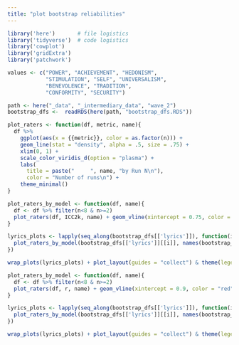 ```yaml
---
title: "plot bootstrap reliabilities"
---
```



```r
library('here')       # file logistics
library('tidyverse')  # code logistics
library('cowplot')
library('gridExtra')
library('patchwork')

values <- c("POWER", "ACHIEVEMENT", "HEDONISM",  
            "STIMULATION", "SELF", "UNIVERSALISM", 
            "BENEVOLENCE", "TRADITION",  
            "CONFORMITY", "SECURITY")

path <- here("_data", "_intermediary_data", "wave_2")
bootstrap_dfs <-  readRDS(here(path, "bootstrap_dfs.RDS"))
```

```r
plot_raters <- function(df, metric, name){
  df %>%
    ggplot(aes(x = {{metric}}, color = as.factor(n))) +
    geom_line(stat = "density", alpha = .5, size = .75) +
    xlim(0, 1) +
    scale_color_viridis_d(option = "plasma") +
    labs(
      title = paste("     ", name, "by Run N\n"), 
      color = "Number of runs\n") +
    theme_minimal()
}
```

```r
plot_raters_by_model <- function(df, name){
  df <- df %>% filter(n<8 & n>=2)
  plot_raters(df, ICC2k, name) + geom_vline(xintercept = 0.75, color = "red", size = .4 )
}
```


```r
lyrics_plots <- lapply(seq_along(bootstrap_dfs[['lyrics']]), function(i){
  plot_raters_by_model(bootstrap_dfs[['lyrics']][[i]], names(bootstrap_dfs[['lyrics']][i]))
})

wrap_plots(lyrics_plots) + plot_layout(guides = "collect") & theme(legend.position = "bottom")
```

```r
plot_raters_by_model <- function(df, name){
  df <- df %>% filter(n<8 & n>=2)
  plot_raters(df, r, name) + geom_vline(xintercept = 0.9, color = "red", size = .4 )
}
```

```r
lyrics_plots <- lapply(seq_along(bootstrap_dfs[['lyrics']]), function(i){
  plot_raters_by_model(bootstrap_dfs[['lyrics']][[i]], names(bootstrap_dfs[['lyrics']][i]))
})

wrap_plots(lyrics_plots) + plot_layout(guides = "collect") & theme(legend.position = "bottom")
```

